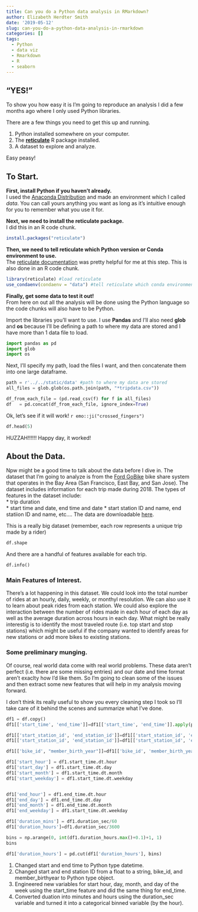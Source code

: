 ```yaml
---
title: Can you do a Python data analysis in RMarkdown?
author: Elizabeth Herdter Smith
date: '2019-05-12'
slug: can-you-do-a-python-data-analysis-in-rmarkdown
categories: []
tags:
  - Python
  - data viz
  - Rmarkdown
  - R
  - seaborn
---
```



## "YES!"

To show you how easy it is I'm going to reproduce an analysis I did a few months ago where I only used Python libraries. 

There are a few things you need to get this up and running. 

1. Python installed somewhere on your computer.  
2. The [**reticulate**](https://rstudio.github.io/reticulate/) R package installed.  
3. A dataset to explore and analyze.   

Easy peasy! 


## To Start. 

**First, install Python if you haven't already.**   
I used the [Anaconda Distribution](https://www.anaconda.com/distribution/) and made an environment which I called _data_. You can call yours anything you want as long as it's intuitive enough for you to remember what you use it for. 

**Next, we need to install the reticulate package.**   
I did this in an R code chunk.
```r
install.packages("reticulate")
```

**Then, we need to tell reticulate which Python version or Conda environment to use.**   
The [reticulate documentation](https://rstudio.github.io/reticulate/) was pretty helpful for me at this step. This is also done in an R code chunk. 

```r
library(reticulate) #load reticulate
use_condaenv(condaenv = "data") #tell reticulate which conda environment to use
```

**Finally, get some data to test it out!**  
From here on out all the analysis will be done using the Python language so the code chunks will also have to be Python.  

Import the libraries you'll want to use. I use **Pandas** and I'll also need **glob** and **os** because I'll be defining a path to where my data are stored and I have more than 1 data file to load. 
```python
import pandas as pd
import glob
import os
```

Next, I'll specify my path, load the files I want, and then concatenate them into one large dataframe. 
```python
path = r'../../static/data' #path to where my data are stored
all_files = glob.glob(os.path.join(path, "*tripdata.csv"))

df_from_each_file = (pd.read_csv(f) for f in all_files)
df   = pd.concat(df_from_each_file, ignore_index=True)

```

Ok, let's see if it will work! `r emo::ji("crossed_fingers")` 
```python
df.head(5)
```

HUZZAH!!!!!! Happy day, it worked! 

## About the Data.   
Npw might be a good time to talk about the data before I dive in. The dataset that I'm going to analyze is from the [Ford GoBike](https://www.fordgobike.com/system-data) bike share system that operates in the Bay Area (San Francisco, East Bay, and San Jose). The dataset includes information for each trip made during 2018. The types of features in the dataset include:  
* trip duration  
* start time and date, end time and date 
* start station ID and name, end statiion ID and name, etc.... 
The data are downloadable [here](https://s3.amazonaws.com/fordgobike-data/index.html).

This is a really big dataset (remember, each row represents a unique trip made by a rider)
```python
df.shape
```

And there are a handful of features available for each trip.
```python
df.info()
```

### Main Features of Interest. 

There's a lot happening in this dataset. We could look into the total number of rides at an hourly, daily, weekly, or monthyl resolution. We can also use it to learn about 
peak rides from each station. We could also explore the interaction between the number of rides made in each hour of each day as well as the average duration across hours in each day. What might be really interestig is to identify the most traveled route (i.e. top start and stop stations) which might be useful if the company wanted to identify areas for new stations or add more bikes to existing stations. 

### Some preliminary munging.
Of course, real world data come with real world problems. These data aren't perfect (i.e. there are some missing entries) and our date and time format aren't exaclty how I'd like them. So I'm going to clean some of the issues and then extract some new features that will help in my analysis moving forward.   

I don't think its really useful to show you every cleaning step I took so I'll take care of it behind the scenes and summarize what I've done. 

```python

df1 = df.copy()
df1[['start_time', 'end_time']]=df1[['start_time', 'end_time']].apply(pd.to_datetime)

df1[['start_station_id', 'end_station_id']]=df1[['start_station_id', 'end_station_id']].fillna(0).astype(int)
df1[['start_station_id', 'end_station_id']]=df1[['start_station_id', 'end_station_id']].fillna(0).astype(str)

df1[['bike_id', "member_birth_year"]]=df1[['bike_id', 'member_birth_year']].astype('str')

df1['start_hour'] = df1.start_time.dt.hour
df1['start_day'] = df1.start_time.dt.day
df1['start_month'] = df1.start_time.dt.month
df1['start_weekday'] = df1.start_time.dt.weekday


df1['end_hour'] = df1.end_time.dt.hour
df1['end_day'] = df1.end_time.dt.day
df1['end_month'] = df1.end_time.dt.month
df1['end_weekday'] = df1.start_time.dt.weekday

df1['duration_mins'] = df1.duration_sec/60
df1['duration_hours']=df1.duration_sec/3600

bins = np.arange(0, int(df1.duration_hours.max()+0.1)+1, 1)
bins

df1['duration_hours'] = pd.cut(df1['duration_hours'], bins)

```


1. Changed start and end time to Python type datetime.    
2. Changed start and end station ID from a float to a string, bike_id, and member_birthyear to Python type object.   
3. Engineered new variables for start hour, day, month, and day of the week using the start_time feature and did the same thing for end_time.   
4. Converted duation into minutes and hours using the duration_sec variable and turned it into a categorical binned variable (by the hour).  


